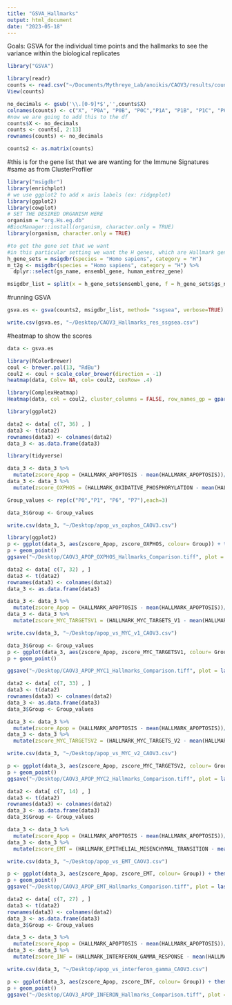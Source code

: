 ```yaml
---
title: "GSVA_Hallmarks"
output: html_document
date: "2023-05-18"
---
```


Goals: GSVA for the individual time points and the hallmarks to see the variance within the biological replicates

```r
library("GSVA")
```


```r
library(readr)
counts <- read.csv("~/Documents/Mythreye_Lab/anoikis/CAOV3/results/counts_CAOV3.csv")
View(counts)
```

```r
no_decimals <- gsub('\\.[0-9]*$','',counts$X)
colnames(counts) <- c("X", "P0A", "P0B", "P0C","P1A", "P1B", "P1C", "P6A", "P6B", "P6C", "P7A", "P7B", "P7C")
#now we are going to add this to the df 
counts$X <- no_decimals
counts <- counts[, 2:13]
rownames(counts) <- no_decimals
```

```r
counts2 <- as.matrix(counts)
```


#this is for the gene list that we are wanting for the Immune Signatures 
#same as from ClusterProfiler
```r
library("msigdbr")
library(enrichplot)
# we use ggplot2 to add x axis labels (ex: ridgeplot)
library(ggplot2)
library(cowplot)
# SET THE DESIRED ORGANISM HERE
organism = "org.Hs.eg.db"
#BiocManager::install(organism, character.only = TRUE)
library(organism, character.only = TRUE)
```

```r
#to get the gene set that we want
#in this particular setting we want the H genes, which are Hallmark genes 
h_gene_sets = msigdbr(species = "Homo sapiens", category = "H")
m_t2g <- msigdbr(species = "Homo sapiens", category = "H") %>% 
  dplyr::select(gs_name, ensembl_gene, human_entrez_gene)
```

```r
msigdbr_list = split(x = h_gene_sets$ensembl_gene, f = h_gene_sets$gs_name)
```

#running GSVA
```r
gsva.es <- gsva(counts2, msigdbr_list, method= "ssgsea", verbose=TRUE)
```

```r
write.csv(gsva.es, "~/Desktop/CAOV3_Hallmarks_res_ssgsea.csv")
```

#heatmap to show the scores 
```r
data <- gsva.es
```

```r
library(RColorBrewer)
coul <- brewer.pal(13, "RdBu") 
coul2 <- coul + scale_color_brewer(direction = -1)
heatmap(data, Colv= NA, col= coul2, cexRow= .4) 
```

```r
library(ComplexHeatmap)
Heatmap(data, col = coul2, cluster_columns = FALSE, row_names_gp = gpar(fontsize = 4))
```

```r
library(ggplot2)
```

```r
data2 <- data[ c(7, 36) , ]
data3 <- t(data2)
rownames(data3) <- colnames(data2)
data_3 <- as.data.frame(data3)
```

```r
library(tidyverse)
```

```r
data_3 <- data_3 %>% 
  mutate(zscore_Apop = (HALLMARK_APOPTOSIS - mean(HALLMARK_APOPTOSIS))/sd(HALLMARK_APOPTOSIS))
data_3 <- data_3 %>% 
  mutate(zscore_OXPHOS = (HALLMARK_OXIDATIVE_PHOSPHORYLATION - mean(HALLMARK_OXIDATIVE_PHOSPHORYLATION))/sd(HALLMARK_OXIDATIVE_PHOSPHORYLATION))
```

```r
Group_values <- rep(c("P0","P1", "P6", "P7"),each=3)
```

```r
data_3$Group <- Group_values
```

```r
write.csv(data_3, "~/Desktop/apop_vs_oxphos_CAOV3.csv")
```

```r
library(ggplot2)
p <- ggplot(data_3, aes(zscore_Apop, zscore_OXPHOS, colour= Group)) + theme(panel.background = element_blank(), panel.grid.major= element_line()) + theme(axis.line = element_line(colour = "black")) + theme(legend.key.size = unit(1, 'cm'), legend.text = element_text(size=10), legend.title=element_blank()) + guides(color=guide_legend(ncol=2)) + scale_x_continuous("Apoptosis ssGSEA score", breaks= c(-1.5, -1, -0.5, 0, 0.5, 1, 1.5), ) + scale_y_continuous("Oxidative Phosphorylation ssGSEA score", breaks= c(3, 2, 1, 0, -1))
p + geom_point()
ggsave("~/Desktop/CAOV3_APOP_OXPHOS_Hallmarks_Comparison.tiff", plot = last_plot())
```

```r
data2 <- data[ c(7, 32) , ]
data3 <- t(data2)
rownames(data3) <- colnames(data2)
data_3 <- as.data.frame(data3)
```

```r
data_3 <- data_3 %>% 
  mutate(zscore_Apop = (HALLMARK_APOPTOSIS - mean(HALLMARK_APOPTOSIS))/sd(HALLMARK_APOPTOSIS))
data_3 <- data_3 %>% 
  mutate(zscore_MYC_TARGETSV1 = (HALLMARK_MYC_TARGETS_V1 - mean(HALLMARK_MYC_TARGETS_V1))/sd(HALLMARK_MYC_TARGETS_V1))
```

```r
write.csv(data_3, "~/Desktop/apop_vs_MYC_v1_CAOV3.csv")
```

```r
data_3$Group <- Group_values
p <- ggplot(data_3, aes(zscore_Apop, zscore_MYC_TARGETSV1, colour= Group)) + theme(panel.background = element_blank(), panel.grid.major= element_line()) + theme(axis.line = element_line(colour = "black")) + theme(legend.key.size = unit(1, 'cm'), legend.text = element_text(size=8), legend.title=element_blank()) + guides(color=guide_legend(ncol=2)) + scale_x_continuous("Apoptosis ssGSEA score", breaks= c(-1.5, -1, -0.5, 0, 0.5, 1, 1.5), ) + scale_y_continuous("MYC Targets V1 ssGSEA score", breaks= c(3, 2, 1, 0, -1))
p + geom_point()
```

```r
ggsave("~/Desktop/CAOV3_APOP_MYC1_Hallmarks_Comparison.tiff", plot = last_plot())
```

```r
data2 <- data[ c(7, 33) , ]
data3 <- t(data2)
rownames(data3) <- colnames(data2)
data_3 <- as.data.frame(data3)
data_3$Group <- Group_values
```

```r
data_3 <- data_3 %>% 
  mutate(zscore_Apop = (HALLMARK_APOPTOSIS - mean(HALLMARK_APOPTOSIS))/sd(HALLMARK_APOPTOSIS))
data_3 <- data_3 %>% 
  mutate(zscore_MYC_TARGETSV2 = (HALLMARK_MYC_TARGETS_V2 - mean(HALLMARK_MYC_TARGETS_V2))/sd(HALLMARK_MYC_TARGETS_V2))
```

```r
write.csv(data_3, "~/Desktop/apop_vs_MYC_v2_CAOV3.csv")
```

```r
p <- ggplot(data_3, aes(zscore_Apop, zscore_MYC_TARGETSV2, colour= Group)) + theme(panel.background = element_blank(), panel.grid.major= element_line()) + theme(axis.line = element_line(colour = "black")) + theme(legend.key.size = unit(1, 'cm'), legend.text = element_text(size=8), legend.title=element_blank()) + guides(color=guide_legend(ncol=2))  + scale_x_continuous("Apoptosis ssGSEA score", breaks= c(-1.5, -1, -0.5, 0, 0.5, 1, 1.5), ) + scale_y_continuous("MYC Targets V2 ssGSEA score", breaks= c(3, 2, 1, 0, -1))
p + geom_point()
ggsave("~/Desktop/CAOV3_APOP_MYC2_Hallmarks_Comparison.tiff", plot = last_plot())
```

```r
data2 <- data[ c(7, 14) , ]
data3 <- t(data2)
rownames(data3) <- colnames(data2)
data_3 <- as.data.frame(data3)
data_3$Group <- Group_values
```

```r
data_3 <- data_3 %>% 
  mutate(zscore_Apop = (HALLMARK_APOPTOSIS - mean(HALLMARK_APOPTOSIS))/sd(HALLMARK_APOPTOSIS))
data_3 <- data_3 %>% 
  mutate(zscore_EMT = (HALLMARK_EPITHELIAL_MESENCHYMAL_TRANSITION - mean(HALLMARK_EPITHELIAL_MESENCHYMAL_TRANSITION))/sd(HALLMARK_EPITHELIAL_MESENCHYMAL_TRANSITION))
```

```r
write.csv(data_3, "~/Desktop/apop_vs_EMT_CAOV3.csv")
```

```r
p <- ggplot(data_3, aes(zscore_Apop, zscore_EMT, colour= Group)) + theme(panel.background = element_blank(), panel.grid.major= element_line()) + theme(axis.line = element_line(colour = "black")) + theme(legend.key.size = unit(1, 'cm'), legend.text = element_text(size=8), legend.title=element_blank()) + guides(color=guide_legend(ncol=2))  + scale_x_continuous("Apoptosis ssGSEA score", breaks= c(-1.5, -1, -0.5, 0, 0.5, 1, 1.5), ) + scale_y_continuous("EMT ssGSEA score", breaks= c(2, 1, 0, -1))
p + geom_point()
ggsave("~/Desktop/CAOV3_APOP_EMT_Hallmarks_Comparison.tiff", plot = last_plot())
```

```r
data2 <- data[ c(7, 27) , ]
data3 <- t(data2)
rownames(data3) <- colnames(data2)
data_3 <- as.data.frame(data3)
data_3$Group <- Group_values
```

```r
data_3 <- data_3 %>% 
  mutate(zscore_Apop = (HALLMARK_APOPTOSIS - mean(HALLMARK_APOPTOSIS))/sd(HALLMARK_APOPTOSIS))
data_3 <- data_3 %>% 
  mutate(zscore_INF = (HALLMARK_INTERFERON_GAMMA_RESPONSE - mean(HALLMARK_INTERFERON_GAMMA_RESPONSE)) /sd(HALLMARK_INTERFERON_GAMMA_RESPONSE))
```

```r
write.csv(data_3, "~/Desktop/apop_vs_interferon_gamma_CAOV3.csv")
```

```r
p <- ggplot(data_3, aes(zscore_Apop, zscore_INF, colour= Group)) + theme(panel.background = element_blank(), panel.grid.major= element_line()) + theme(axis.line = element_line(colour = "black")) + theme(legend.key.size = unit(1, 'cm'), legend.text = element_text(size=8), legend.title=element_blank()) + guides(color=guide_legend(ncol=2))  + scale_x_continuous("Apoptosis ssGSEA score", breaks= c(-1.5, -1, -0.5, 0, 0.5, 1, 1.5), ) + scale_y_continuous("Interferon Gamma Response ssGSEA score", breaks= c(2, 1, 0, -1))
p + geom_point()
ggsave("~/Desktop/CAOV3_APOP_INFERON_Hallmarks_Comparison.tiff", plot = last_plot())
```